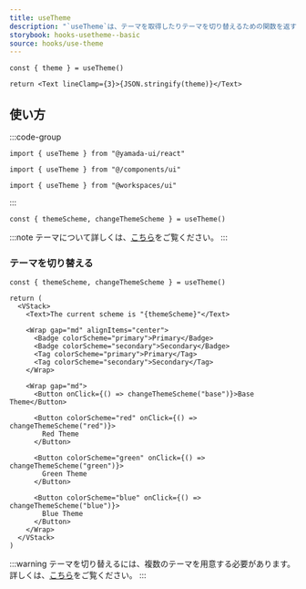 ```yaml
---
title: useTheme
description: "`useTheme`は、テーマを取得したりテーマを切り替えるための関数を返すカスタムフックです。"
storybook: hooks-usetheme--basic
source: hooks/use-theme
---
```


```tsx preview functional client
const { theme } = useTheme()

return <Text lineClamp={3}>{JSON.stringify(theme)}</Text>
```

## 使い方

:::code-group

```tsx [package]
import { useTheme } from "@yamada-ui/react"
```

```tsx [alias]
import { useTheme } from "@/components/ui"
```

```tsx [monorepo]
import { useTheme } from "@workspaces/ui"
```

:::

```tsx
const { themeScheme, changeThemeScheme } = useTheme()
```

:::note
テーマについて詳しくは、[こちら](/docs/theming)をご覧ください。
:::

### テーマを切り替える

```tsx preview functional client
const { themeScheme, changeThemeScheme } = useTheme()

return (
  <VStack>
    <Text>The current scheme is "{themeScheme}"</Text>

    <Wrap gap="md" alignItems="center">
      <Badge colorScheme="primary">Primary</Badge>
      <Badge colorScheme="secondary">Secondary</Badge>
      <Tag colorScheme="primary">Primary</Tag>
      <Tag colorScheme="secondary">Secondary</Tag>
    </Wrap>

    <Wrap gap="md">
      <Button onClick={() => changeThemeScheme("base")}>Base Theme</Button>

      <Button colorScheme="red" onClick={() => changeThemeScheme("red")}>
        Red Theme
      </Button>

      <Button colorScheme="green" onClick={() => changeThemeScheme("green")}>
        Green Theme
      </Button>

      <Button colorScheme="blue" onClick={() => changeThemeScheme("blue")}>
        Blue Theme
      </Button>
    </Wrap>
  </VStack>
)
```

:::warning
テーマを切り替えるには、複数のテーマを用意する必要があります。詳しくは、[こちら](/docs/theming/switching-themes)をご覧ください。
:::
